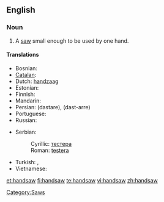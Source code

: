 ==English==

===Noun===
{{en-noun}}

# A [[saw]] small enough to be used by one hand.

====Translations====
{{trans-top|saw small enough to be used by one hand}}
* Bosnian: {{t-|bs|testera|f}}
* [[Catalan]]: {{t|ca|xerrac}}
* Dutch: [[handzaag]]
* Estonian: {{t|et|käsisaag}}
* Finnish: {{t-|fi|käsisaha}}
* Mandarin: {{t|cmn|手锯 |sc=Hani|xs=Mandarin}}
* Persian: {{fa-Arab|[[دستره]]}} (dastare), {{fa-Arab|[[دست اره]]}} (dast-arre)
* Portuguese: {{t|pt|serrote}}
* Russian: {{t+|ru|ножовка|f|tr=nožóvka|sc=Cyrl}}
{{trans-mid}}
* Serbian:
*: Cyrillic: [[тестера]] {{f}}
*: Roman: [[testera]] {{f}}
* Turkish: {{t+|tr|testere}}, {{t+|tr|destere}}
* Vietnamese: {{t|vi|Cưa tay|xs=Vietnamese}}
{{trans-bottom}}

[[Category:Saws]]

[[et:handsaw]]
[[fi:handsaw]]
[[te:handsaw]]
[[vi:handsaw]]
[[zh:handsaw]]